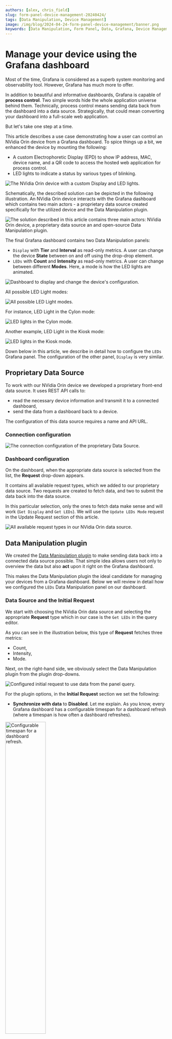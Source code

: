 ```yaml
---
authors: [alex, chris_field]
slug: form-panel-device-management-20240424/
tags: [Data Manipulation, Device Management]
image: /img/blog/2024-04-24-form-panel-device-management/banner.png
keywords: [Data Manipulation, Form Panel, Data, Grafana, Device Management]
---
```



# Manage your device using the Grafana dashboard

Most of the time, Grafana is considered as a superb system monitoring and observability tool. However, Grafana has much more to offer.

In addition to beautiful and informative dashboards, Grafana is capable of **process control**. Two simple words hide the whole application universe behind them. Technically, process control means sending data back from the dashboard into a data source. Strategically, that could mean converting your dashboard into a full-scale web application.

But let's take one step at a time.

This article describes a use case demonstrating how a user can control an NVidia Orin device from a Grafana dashboard. To spice things up a bit, we enhanced the device by mounting the following:

- A custom Electrophoretic Display (EPD) to show IP address, MAC, device name, and a QR code to access the hosted web application for process control.
- LED lights to indicate a status by various types of blinking.

<Image
  title="The NVidia Orin device with a custom Display and LED lights."
  src="/img/blog/2024-04-24-form-panel-device-management/monitor.gif"
/>

Schematically, the described solution can be depicted in the following illustration. An NVidia Orin device interacts with the Grafana dashboard which contains two main actors - a proprietary data source created specifically for the utilized device and the Data Manipulation plugin.

<Image
  title="The solution described in this article contains three main actors: NVidia Orin device, a proprietary data source an and open-source Data Manipulation plugin."
  src="/img/blog/2024-04-24-form-panel-device-management/schema.png"
/>

The final Grafana dashboard contains two Data Manipulation panels:

- `Display` with **Tier** and **Interval** as read-only metrics. A user can change the device **State** between on and off using the drop-drop element.
- `LEDs` with **Count** and **Intensity** as read-only metrics. A user can change between different **Modes**. Here, a mode is how the LED lights are animated.

<Image
  title="Dashboard to display and change the device's configuration."
  src="/img/blog/2024-04-24-form-panel-device-management/dashboard.png"
/>

All possible LED Light modes:

<Image
  title="All possible LED Light modes."
  src="/img/blog/2024-04-24-form-panel-device-management/led-light-mode.png"
/>

For instance, LED Light in the Cylon mode:

<Image
  title="LED lights in the Cylon mode."
  src="/img/blog/2024-04-24-form-panel-device-management/cylon.gif"
/>

Another example, LED Light in the Kiosk mode:

<Image
  title="LED lights in the Kiosk mode."
  src="/img/blog/2024-04-24-form-panel-device-management/kiosk.gif"
/>

Down below in this article, we describe in detail how to configure the `LEDs` Grafana panel. The configuration of the other panel, `Display` is very similar.

## Proprietary Data Source

To work with our NVidia Orin device we developed a proprietary front-end data source. It uses REST API calls to:

- read the necessary device information and transmit it to a connected dashboard,
- send the data from a dashboard back to a device.

The configuration of this data source requires a name and API URL.

### Connection configuration

<Image
  title="The connection configuration of the proprietary Data Source."
  src="/img/blog/2024-04-24-form-panel-device-management/data-source-config.png"
/>

### Dashboard configuration

On the dashboard, when the appropriate data source is selected from the list, the **Request** drop-down appears.

It contains all available request types, which we added to our proprietary data source. Two requests are created to fetch data, and two to submit the data back into the data source.

In this particular selection, only the ones to fetch data make sense and will work (`Get Display` and `Get LEDs`). We will use the `Update LEDs Mode` request in the Update Request section of this article.

<Image
  title="All available request types in our NVidia Orin data source."
  src="/img/blog/2024-04-24-form-panel-device-management/all-requests.png"
/>

## Data Manipulation plugin

We created the [Data Manipulation plugin](/plugins/volkovlabs-form-panel/) to make sending data back into a connected data source possible. That simple idea allows users not only to overview the data but also **act** upon it right on the Grafana dashboard.

This makes the Data Manipulation plugin the ideal candidate for managing your devices from a Grafana dashboard. Below we will review in detail how we configured the `LEDs` Data Manipulation panel on our dashboard.

### Data Source and the Initial Request

We start with choosing the NVidia Orin data source and selecting the appropriate **Request** type which in our case is the `Get LEDs` in the query editor.

As you can see in the illustration below, this type of **Request** fetches three metrics:

- Count,
- Intensity,
- Mode.

Next, on the right-hand side, we obviously select the Data Manipulation plugin from the plugin drop-downs.

<Image
  title="Configured initial request to use data from the panel query."
  src="/img/blog/2024-04-24-form-panel-device-management/led-light-config.png"
/>

For the plugin options, in the **Initial Request** section we set the following:

- **Synchronize with data** to **Disabled**. Let me explain. As you know, every Grafana dashboard has a configurable timespan for a dashboard refresh (where a timespan is how often a dashboard refreshes).

<Image
  title="Configurable timespan for a dashboard refresh."
  src="/img/blog/2024-04-24-form-panel-device-management/refresh-config.png"
  width="50%"
/>

When **Synchronize with data** is **Enabled** with every such refresh, the data populating all Data Manipulation form elements is re-fetched from the data source. To prevent the Data Manipulation form elements to re-fetch the data with every dashboard refresh, we set **Synchronize with data** to **Disabled**.

- **Initial Action** to **Query**. This setting instructs the plugin to use data fetched by a data source. It also adds a **Query Field** option for all form elements to allow the mapping of form elements to data frame columns. We will set it up next.

### Form elements

Now we can create and configure form elements. We need two **Read-Only** types to review the device's stats. We specify id, type, label and use the **Query Field** to map with the data frame columns.

<Image
  title="Configured Count and Intensity elements."
  src="/img/blog/2024-04-24-form-panel-device-management/count-intensity.png"
/>

We also need one **Select with custom options** type to allow users to modify the current LED Light blinking mode. For this type, we similarly to the previous ones specify **Query Field** and then using the **Options Source** set to **Custom** create the listing of all options we need.
While doing that we ensure that the mode values match between the data source API calls and specified here.

<Image
  title="Configured mode element with all possible options."
  src="/img/blog/2024-04-24-form-panel-device-management/mode-element.png"
/>

The described above steps sum up the **Data Source** and **Initial Request** configuration. With that, all form elements should be initiated with the current device's values coming from the `Get LEDs` request.

### Update Request

The **Update Request** is responsible for sending data back into the data source and, thus, performing the process control magic we mentioned at the beginning of this article.

The configuration looks as in the illustration below:

<Image
  title="Update Request and Update Request Payload configuration."
  src="/img/blog/2024-04-24-form-panel-device-management/data-source-update-request.png"
/>

You can copy the code provided in the above screenshot here:

```
const handleResponse = async (response) => {
  if (response && !response.error) {
    context.grafana.notifySuccess(['Update', 'LEDs Mode updated successfully.']);

    /**
     * Find new mode in response
     */
    const newMode = response.data[0].fields.find((field) => field.name === 'mode')?.values[0];

    /**
     * Update Initial values with updated mode
     */
    context.panel.setInitial({
      ...context.panel.initial,
      mode: newMode,
    })
  } else {
    context.grafana.notifyError(['Update', 'An error occured updating values.']);
  }
}

return handleResponse(context.panel.response);
```

Please, note that we also update initial values here to ensure the form elements (mode, in this case) are updated timely with the user actions.

## Final result

After all described above steps, we ended up with the Data Manipulation form that displays the current device stats allowing users to modify behaviour of Display and lights.

Please feel free to ask any questions related to the discussed in this article materials. You can do it in the Comments section under any video on our [YouTube channel](https://www.youtube.com/@volkovlabs).
